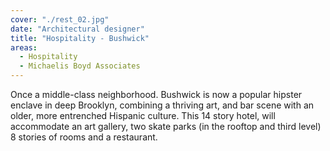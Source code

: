 ```yaml
---
cover: "./rest_02.jpg"
date: "Architectural designer"
title: "Hospitality - Bushwick"
areas:
  - Hospitality
  - Michaelis Boyd Associates
---
```


Once a middle-class neighborhood. Bushwick
is now a popular hipster enclave in deep
Brooklyn, combining a thriving art, and bar
scene with an older, more entrenched Hispanic
culture.
This 14 story hotel, will accommodate an art
gallery, two skate parks (in the rooftop and
third level) 8 stories of rooms and a restaurant.
